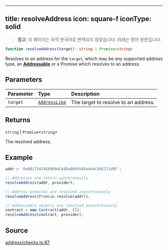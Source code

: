 <!-- AUTO-GENERATED-CONTENT:START (ENGLISH-COPY) -->
---
title: resolveAddress
icon: square-f
iconType: solid
---

> **참고**: 이 페이지는 아직 한국어로 번역되지 않았습니다. 아래는 영어 원문입니다.

```ts
function resolveAddress(target): string | Promise<string>
```

Resolves to an address for the `target`, which may be any supported address type, an
[**Addressable**](../interfaces/Addressable) or a Promise which resolves to an address.

## Parameters

| Parameter | Type | Description |
| :------ | :------ | :------ |
| `target` | [`AddressLike`](/ko/sdk/content/type-aliases/AddressLike) | The target to resolve to an address. |

## Returns

`string` \| `Promise`\<`string`\>

The resolved address.

## Example

```js
addr = '0x6B175474E89094C44Da98b954EedeAC495271d0F';

// Addresses are return synchronously
resolveAddress(addr, provider);

// Address promises are resolved asynchronously
resolveAddress(Promise.resolve(addr));

// Addressable objects are resolved asynchronously
contract = new Contract(addr, []);
resolveAddress(contract, provider);
```

## Source

[address/checks.ts:87](https://github.com/dominant-strategies/quais.js/blob/c1c12d43f9d34c6baad2b0542bd6d0acd6fefcbf/src/address/checks.ts#L87)
